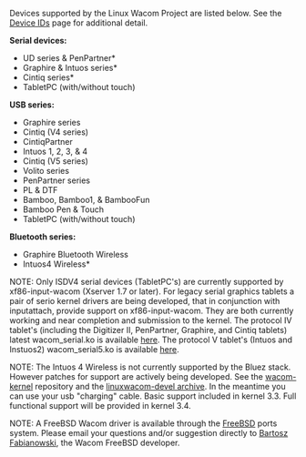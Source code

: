 Devices supported by the Linux Wacom Project are listed below. See the [[Device IDs]] page for additional detail.

<b>Serial devices:</b>
* UD series & PenPartner*
* Graphire & Intuos series*
* Cintiq series*
* TabletPC (with/without touch)

<b>USB series:</b>
* Graphire series
* Cintiq (V4 series)
* CintiqPartner
* Intuos 1, 2, 3, & 4
* Cintiq (V5 series)
* Volito series
* PenPartner series
* PL & DTF
* Bamboo, Bamboo1, & BambooFun
* Bamboo Pen & Touch
* TabletPC (with/without touch)

<b>Bluetooth series:</b>
* Graphire Bluetooth Wireless
* Intuos4 Wireless*


NOTE:  Only ISDV4 serial devices (TabletPC's) are currently supported by xf86-input-wacom (Xserver 1.7 or later).  For legacy serial graphics tablets a pair of serio kernel drivers are being developed, that in conjunction with inputattach, provide support on xf86-input-wacom.  They are both currently working and near completion and submission to the kernel.  The protocol IV tablet's (including the Digitizer II, PenPartner, Graphire, and Cintiq tablets) latest wacom_serial.ko is available [http://cipht.net/releases/wacom_serial-120301-1.tar.bz2 here].  The protocol V tablet's (Intuos and Instuos2) wacom_serial5.ko is available [https://github.com/RoaldFre/wacom_serial5 here].

NOTE:  The Intuos 4 Wireless is not currently supported by the Bluez stack.  However patches for support are actively being developed.  See the [http://linuxwacom.git.sourceforge.net/git/gitweb.cgi?p=linuxwacom/wacom-kernel;a=shortlog;h=refs/heads/devel wacom-kernel] repository and the [https://sourceforge.net/mailarchive/forum.php?forum_name=linuxwacom-devel linuxwacom-devel archive].  In the meantime you can use your usb "charging" cable. Basic support included in kernel 3.3. Full functional support will be provided in kernel 3.4.

NOTE: A FreeBSD Wacom driver is available through the [http://www.freshports.org/x11-drivers/input-wacom FreeBSD] ports system. Please email your questions and/or suggestion directly to [mailto:freebsd@chillt.de?subject=WACOM Bartosz Fabianowski], the Wacom FreeBSD developer.
